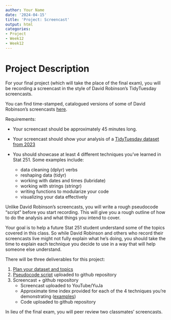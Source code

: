 ```yaml
---
author: Your Name
date: '2024-04-15'
title: 'Project: Screencast'
output: html
categories:
- Project
- Week12
- Week12
---
```


# Project Description

For your final project (which will take the place of the final exam), you will be recording a screencast in the style of David Robinson's TidyTuesday screencasts.

You can find time-stamped, catalogued versions of some of David Robinson's screencasts [here](https://www.rscreencasts.com/). 

Requirements:

- Your screencast should be approximately 45 minutes long.
- Your screencast should show your analysis of a [TidyTuesday dataset from 2023](https://github.com/rfordatascience/tidytuesday)
- You should showcase at least 4 different techniques you've learned in Stat 251. Some examples include:

    - data cleaning (dplyr) verbs
    - reshaping data (tidyr)
    - working with dates and times (lubridate)
    - working with strings (stringr)
    - writing functions to modularize your code
    - visualizing your data effectively
    
Unlike David Robinson's screencasts, you will write a rough pseudocode "script" before you start recording. 
This will give you a rough outline of how to do the analysis and what things you intend to cover.

Your goal is to help a future Stat 251 student understand some of the topics covered in this class. 
So while David Robinson and others who record their screencasts live might not fully explain what he's doing, you should take the time to explain each technique you decide to use in a way that will help someone else understand.


There will be three deliverables for this project:

1. [Plan your dataset and topics](Dataset-Topics.qmd)
2. [Pseudocode script](pseudocode.qmd) uploaded to github repository
3. Screencast + github repository
    - Screencast uploaded to YouTube/YuJa
    - Approximate time index provided for each of the 4 techniques you're demonstrating ([examples](https://www.rscreencasts.com/))
    - Code uploaded to github repository

In lieu of the final exam, you will peer review two classmates' screencasts. 

